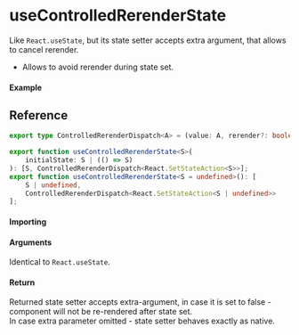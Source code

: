 
<Meta title="State/useControlledRerenderState" component={Example} />

# useControlledRerenderState

Like `React.useState`, but its state setter accepts extra argument, that allows to cancel rerender.

- Allows to avoid rerender during state set.

#### Example

<Canvas>
	<Story story={Example} inline />
</Canvas>

## Reference

```ts
export type ControlledRerenderDispatch<A> = (value: A, rerender?: boolean) => void;

export function useControlledRerenderState<S>(
	initialState: S | (() => S)
): [S, ControlledRerenderDispatch<React.SetStateAction<S>>];
export function useControlledRerenderState<S = undefined>(): [
	S | undefined,
	ControlledRerenderDispatch<React.SetStateAction<S | undefined>>
];
```

#### Importing

<ImportPath />

#### Arguments

Identical to `React.useState`.

#### Return

Returned state setter accepts extra-argument, in case it is set to false - component will not be
re-rendered after state set.  
In case extra parameter omitted - state setter behaves exactly as native.
